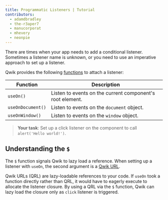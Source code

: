 ```yaml
---
title: Programmatic Listeners | Tutorial
contributors:
  - adamdbradley
  - the-r3aper7
  - manucorporat
  - mhevery
  - neonpie
---
```


There are times when your app needs to add a conditional listener. Sometimes a listener name is unknown, or you need to use an imperative approach to set up a listener.

Qwik provides the following [functions](https://qwik.builder.io/docs/components/events/#useonwindowdocument-hook) to attach a listener:

| Function          | Description                                               |
| ----------------- | --------------------------------------------------------- |
| `useOn()`         | Listen to events on the current component's root element. |
| `useOnDocument()` | Listen to events on the `document` object.                |
| `useOnWindow()`   | Listen to events on the `window` object.                  |

> **Your task**: Set up a click listener on the component to call `alert('Hello world!')`.

## Understanding the `$`

The `$` function signals Qwik to lazy load a reference. When setting up a listener with `useOn`, the second argument is a [Qwik URL](<../../../docs/(qwik)/advanced/qrl/index.mdx>).

Qwik URLs (QRL) are lazy-loadable references to your code. If `useOn` took a function directly rather than QRL, it would have to eagerly execute to allocate the listener closure. By using a QRL via the `$` function, Qwik can lazy load the closure only as `click` listener is triggered.
